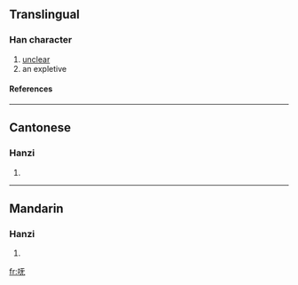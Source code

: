 {{see|嘸}}

==Translingual==
===Han character===
{{Han char|rn=30|rad=口|as=04|sn=7|four=|canj=口一大山 (RMKU)}}
# [[unclear]]
# an expletive
====References====
{{Han ref|kx=0181.191|hdz=10585.060|uh=5452|ud=21586}}
----
==Cantonese==
===Hanzi===
{{yue-hanzi|jyut=|y=m4}}
# {{defn|Cantonese}}
----
==Mandarin==
===Hanzi===
{{cmn-hanzi|tra=嘸|pin=[[fǔ]] (fu3)|wg=fu<sup>3</sup>}}
# {{defn|Mandarin}}

[[fr:呒]]